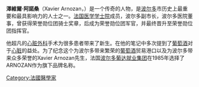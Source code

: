 {{BLP unsourced|time=2012-07-16T13:11:51+00:00}}
'''澤維爾·阿諾桑'''（Xavier Arnozan，{{bd|1852年||1928年}}）是一个传奇的人物，是[[波尔多|波尔多]]市历史上最重要和最具影响力的人士之一。[[法国医学学士院|法国医学学士院]]成员，波尔多副市长，波尔多医院董事，曾获得荣誉勋位团骑士奖章，后成为荣誉勋位团军官，并最终晋升至荣誉勋位团指挥官。

他超凡的[[心脏外科|心脏外科]]手术为很多患者带来了新生。在他的笔记中多次提到了[[葡萄酒|葡萄酒]]对于[[心脏|心脏]]的益处。为了纪念这个为波尔多带来繁荣的[[葡萄酒|葡萄酒]]贸易港口以及为波尔多带来众多荣誉的Xavier Arnozan先生，法国[[波尔多葡达就业集团|波尔多葡达就业集团]]在1985年选择了ARNOZAN作为旗下品牌名称。

{{DEFAULTSORT:Xavier Arnozan}}
[[Category:法國醫學家|Category:法國醫學家]]